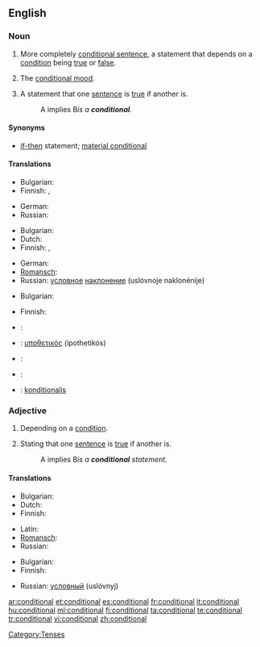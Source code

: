 ==English==

===Noun===
{{en-noun|s}}

# {{grammar}} More completely [[conditional sentence]], a statement that depends on a [[condition]] being [[true]] or [[false]].
# {{grammar}} The [[conditional mood]].
# {{logic}} A statement that one [[sentence]] is [[true]] if another is.
#: A implies B'' is a '''conditional'''.''

====Synonyms====
* {{i-c|logic}} [[if-then]] statement; [[material conditional]]

====Translations====
{{trans-top|statement}}
* Bulgarian: {{t+|bg|условие|n}}
* Finnish: {{t+|fi|ehtolause}}, {{t|fi|konditionaalilause}}
{{trans-mid}}
* German: {{t+|de|Konditional|n}}
* Russian: {{t+|ru|условие|n|tr=uslóvije}}
{{trans-bottom}}

{{trans-top|mood}}
* Bulgarian: {{t|bg|условно наклонение|n}}
* Dutch: {{t+|nl|voorwaardelijke wijs|m}}
* Finnish: {{t+|fi|ehtotapa}}, {{t+|fi|konditionaali}}
{{trans-mid}}
* German: {{t+|de|Konditional|n}}
* [[Romansch]]: {{t-|rm|cundiziunal|m|xs=Romansch}}
* Russian: [[условный|условное]] [[наклонение]] (uslóvnoje naklonénije) {{n}}
{{trans-bottom}}

{{trans-top|in logic}}
* Bulgarian: {{t+|bg|условие|n}}
{{trans-mid}}
* Finnish: {{t+|fi|ehto}}
{{trans-bottom}}

{{checktrans-top}}
* {{ttbc|French}}: {{t+|fr|conditionnel|m}}
* {{ttbc|Greek}}: [[υποθετικός]] (ipothetikós) {{m}}
* {{ttbc|Portuguese}}: {{t+|pt|condicional|m}}
* {{ttbc|Spanish}}: {{t+|es|condicional|m}}
* {{ttbc|Swedish}}: [[konditionalis]]
{{trans-bottom}}

===Adjective===
{{en-adj|-}}

# Depending on a [[condition]].
# {{logic}} Stating that one [[sentence]] is [[true]] if another is.
#: A implies B'' is a '''conditional''' statement.''

====Translations====
{{trans-top|depending on a condition}}
* Bulgarian: {{t|bg|условен}}
* Dutch: {{t-|nl|voorwaardelijk}}
* Finnish: {{t-|fi|ehdollinen}}
{{trans-mid}}
* Latin: {{t|la|condicionalis|alt=condiciōnālis}}
* [[Romansch]]: {{t-|rm|cundiziunal|xs=Romansch}}
* Russian: {{t+|ru|условный|tr=uslóvnyj}}
{{trans-bottom}}

{{trans-top|in logic}}
* Bulgarian: {{t|bg|условен}}
* Finnish: {{t-|fi|ehdollinen}}
{{trans-mid}}
* Russian: [[условный]] (uslóvnyj)
{{trans-bottom}}

[[Category:Tenses]]

[[ar:conditional]]
[[et:conditional]]
[[es:conditional]]
[[fr:conditional]]
[[it:conditional]]
[[hu:conditional]]
[[ml:conditional]]
[[fi:conditional]]
[[ta:conditional]]
[[te:conditional]]
[[tr:conditional]]
[[vi:conditional]]
[[zh:conditional]]